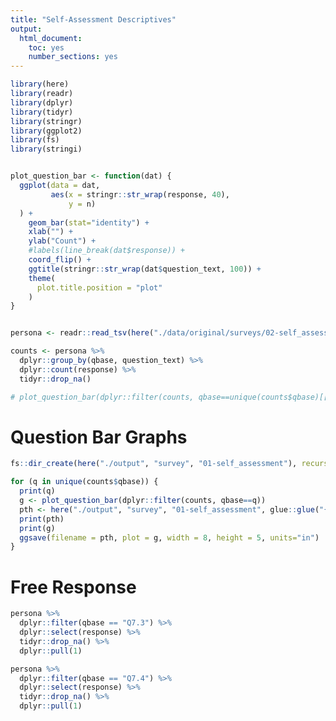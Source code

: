 ```yaml
---
title: "Self-Assessment Descriptives"
output: 
  html_document: 
    toc: yes
    number_sections: yes
---
```


```r
library(here)
library(readr)
library(dplyr)
library(tidyr)
library(stringr)
library(ggplot2)
library(fs)
library(stringi)


plot_question_bar <- function(dat) {
  ggplot(data = dat,
         aes(x = stringr::str_wrap(response, 40),
             y = n)
  ) +
    geom_bar(stat="identity") +
    xlab("") +
    ylab("Count") +
    #labels(line_break(dat$response)) +
    coord_flip() +
    ggtitle(stringr::str_wrap(dat$question_text, 100)) +
    theme(
      plot.title.position = "plot"
    )
}


persona <- readr::read_tsv(here("./data/original/surveys/02-self_assessment_with_questions.tsv"))

counts <- persona %>%
  dplyr::group_by(qbase, question_text) %>%
  dplyr::count(response) %>%
  tidyr::drop_na()
```

```r
# plot_question_bar(dplyr::filter(counts, qbase==unique(counts$qbase)[[11]]))
```

# Question Bar Graphs

```r
fs::dir_create(here("./output", "survey", "01-self_assessment"), recurse = TRUE)

for (q in unique(counts$qbase)) {
  print(q)
  g <- plot_question_bar(dplyr::filter(counts, qbase==q))
  pth <- here("./output", "survey", "01-self_assessment", glue::glue("{q}.png"))
  print(pth)
  print(g)
  ggsave(filename = pth, plot = g, width = 8, height = 5, units="in")
}
```

# Free Response

```r
persona %>%
  dplyr::filter(qbase == "Q7.3") %>%
  dplyr::select(response) %>%
  tidyr::drop_na() %>%
  dplyr::pull(1)
```

```r
persona %>%
  dplyr::filter(qbase == "Q7.4") %>%
  dplyr::select(response) %>%
  tidyr::drop_na() %>%
  dplyr::pull(1)
```
